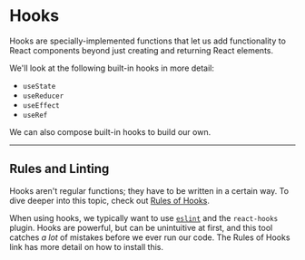 # Hooks

Hooks are specially-implemented functions that let us add functionality to React components beyond just creating and returning React elements.

We'll look at the following built-in hooks in more detail:

- `useState`
- `useReducer`
- `useEffect`
- `useRef`

We can also compose built-in hooks to build our own.

---

## Rules and Linting

Hooks aren't regular functions; they have to be written in a certain way. To dive deeper into this topic, check out [Rules of Hooks](https://reactjs.org/docs/hooks-rules.html).

When using hooks, we typically want to use [`eslint`](https://eslint.org/) and the `react-hooks` plugin. Hooks are powerful, but can be unintuitive at first, and this tool catches _a lot_ of mistakes before we ever run our code. The Rules of Hooks link has more detail on how to install this.
